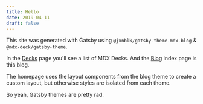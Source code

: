 ```yaml
---
title: Hello
date: 2019-04-11
draft: false
---
```


This site was generated with Gatsby using
`@jxnblk/gatsby-theme-mdx-blog`
& `@mdx-deck/gatsby-theme`.

In the [Decks](/decks) page you'll see a list of MDX Decks.
And the [Blog](/blog) index page is this blog.

The homepage uses the layout components from the blog theme to create a custom layout, but otherwise styles are isolated from each theme.

So yeah, Gatsby themes are pretty rad.

